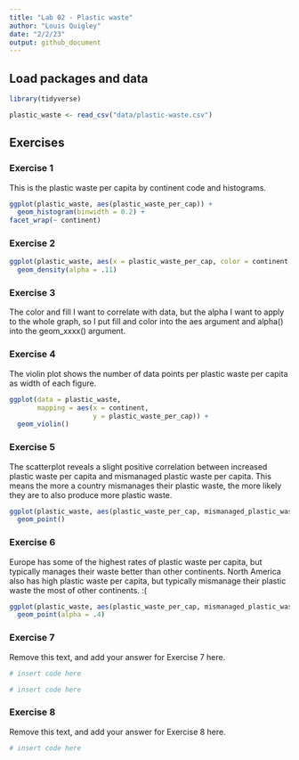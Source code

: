```yaml
---
title: "Lab 02 - Plastic waste"
author: "Louis Quigley"
date: "2/2/23"
output: github_document
---
```


## Load packages and data

```r
library(tidyverse) 
```

```r
plastic_waste <- read_csv("data/plastic-waste.csv")
```

## Exercises

### Exercise 1

This is the plastic waste per capita by continent code and histograms.

```r
ggplot(plastic_waste, aes(plastic_waste_per_cap)) +
  geom_histogram(binwidth = 0.2) +
facet_wrap(~ continent)
```

### Exercise 2

```r
ggplot(plastic_waste, aes(x = plastic_waste_per_cap, color = continent, fill = continent)) +
  geom_density(alpha = .11)
```

### Exercise 3

The color and fill I want to correlate with data, but the alpha I want to apply to the whole graph, so I put fill and color into the aes argument and alpha() into the geom_xxxx() argument. 

### Exercise 4

The violin plot shows the number of data points per plastic waste per capita as width of each figure. 

```r
ggplot(data = plastic_waste, 
       mapping = aes(x = continent, 
                     y = plastic_waste_per_cap)) +
  geom_violin()
```

### Exercise 5

The scatterplot reveals a slight positive correlation between increased plastic waste per capita and mismanaged plastic waste per capita. This means the more a country mismanages their plastic waste, the more likely they are to also produce more plastic waste. 

```r
ggplot(plastic_waste, aes(plastic_waste_per_cap, mismanaged_plastic_waste_per_cap)) +
  geom_point()
```

### Exercise 6

Europe has some of the highest rates of plastic waste per capita, but typically manages their waste better than other continents. North America also has high plastic waste per capita, but typically mismanage their plastic waste the most of other continents. :(

```r
ggplot(plastic_waste, aes(plastic_waste_per_cap, mismanaged_plastic_waste_per_cap, color = continent)) +
  geom_point(alpha = .4)
```

### Exercise 7

Remove this text, and add your answer for Exercise 7 here.

```r
# insert code here
```

```r
# insert code here
```

### Exercise 8

Remove this text, and add your answer for Exercise 8 here.

```r
# insert code here
```
